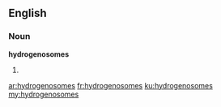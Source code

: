 ==English==

===Noun===
'''hydrogenosomes'''

# {{plural of|hydrogenosome}}

[[ar:hydrogenosomes]]
[[fr:hydrogenosomes]]
[[ku:hydrogenosomes]]
[[my:hydrogenosomes]]